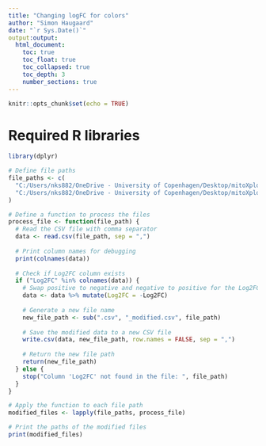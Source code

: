 ```yaml
---
title: "Changing logFC for colors"
author: "Simon Haugaard"
date: "`r Sys.Date()`"
output:output: 
  html_document:
    toc: true
    toc_float: true
    toc_collapsed: true
    toc_depth: 3
    number_sections: true
---
```


```r
knitr::opts_chunk$set(echo = TRUE)
```

# Required R libraries
```r
library(dplyr)
```

```r
# Define file paths
file_paths <- c(
  "C:/Users/nks882/OneDrive - University of Copenhagen/Desktop/mitoXplorer2.0/af_vs_sham_RA_RNA_adjust.csv",
  "C:/Users/nks882/OneDrive - University of Copenhagen/Desktop/mitoXplorer2.0/Metformin_vs_AF_RA_RNA.csv"
)

# Define a function to process the files
process_file <- function(file_path) {
  # Read the CSV file with comma separator
  data <- read.csv(file_path, sep = ",")
  
  # Print column names for debugging
  print(colnames(data))
  
  # Check if Log2FC column exists
  if ("Log2FC" %in% colnames(data)) {
    # Swap positive to negative and negative to positive for the Log2FC column
    data <- data %>% mutate(Log2FC = -Log2FC)
    
    # Generate a new file name
    new_file_path <- sub(".csv", "_modified.csv", file_path)
    
    # Save the modified data to a new CSV file
    write.csv(data, new_file_path, row.names = FALSE, sep = ",")
    
    # Return the new file path
    return(new_file_path)
  } else {
    stop("Column 'Log2FC' not found in the file: ", file_path)
  }
}

# Apply the function to each file path
modified_files <- lapply(file_paths, process_file)

# Print the paths of the modified files
print(modified_files)


```


